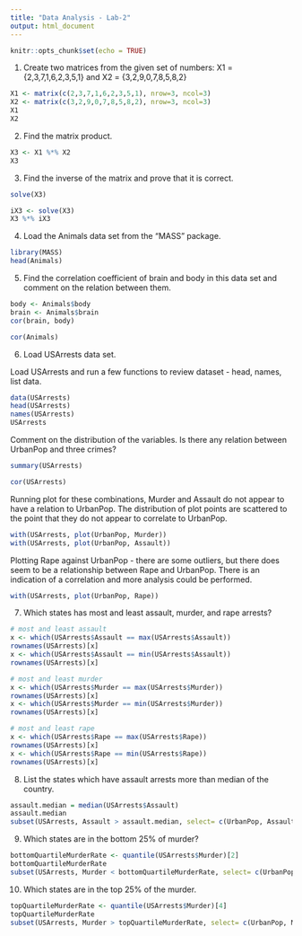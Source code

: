 ```yaml
---
title: "Data Analysis - Lab-2"
output: html_document
---
```


```r
knitr::opts_chunk$set(echo = TRUE)
```

1. Create two matrices from the given set of numbers:
X1 = {2,3,7,1,6,2,3,5,1} and X2 = {3,2,9,0,7,8,5,8,2}

``` r
X1 <- matrix(c(2,3,7,1,6,2,3,5,1), nrow=3, ncol=3)
X2 <- matrix(c(3,2,9,0,7,8,5,8,2), nrow=3, ncol=3)
X1
X2
```

2. Find the matrix product.

``` r
X3 <- X1 %*% X2
X3
```

3. Find the inverse of the matrix and prove that it is correct.

``` r
solve(X3)

iX3 <- solve(X3)
X3 %*% iX3
```

4. Load the Animals data set from the "MASS" package.

``` r
library(MASS)
head(Animals)
```

5. Find the correlation coefficient of brain and body in this data set and comment on the relation between them.

``` r
body <- Animals$body
brain <- Animals$brain
cor(brain, body)

cor(Animals)
```

6. Load USArrests data set. 

Load USArrests and run a few functions to review dataset - head, names, list data.

``` r
data(USArrests)
head(USArrests)
names(USArrests)
USArrests
```

Comment on the distribution of the variables. Is there any relation between UrbanPop and three crimes?

``` r
summary(USArrests)
```

``` r
cor(USArrests)
```

Running plot for these combinations, Murder and Assault do not appear to have a relation to UrbanPop. The distribution of plot points are scattered to the point that they do not appear to correlate to UrbanPop.

``` r
with(USArrests, plot(UrbanPop, Murder))
with(USArrests, plot(UrbanPop, Assault))
```
 	 
Plotting Rape against UrbanPop - there are some outliers, but there does seem to be a relationship between Rape and UrbanPop. There is an indication of a correlation and more analysis could be performed.

``` r
with(USArrests, plot(UrbanPop, Rape))
```
 
7. Which states has most and least assault, murder, and rape arrests?

``` r
# most and least assault
x <- which(USArrests$Assault == max(USArrests$Assault))
rownames(USArrests)[x]
x <- which(USArrests$Assault == min(USArrests$Assault))
rownames(USArrests)[x]

# most and least murder
x <- which(USArrests$Murder == max(USArrests$Murder))
rownames(USArrests)[x]
x <- which(USArrests$Murder == min(USArrests$Murder))
rownames(USArrests)[x]

# most and least rape
x <- which(USArrests$Rape == max(USArrests$Rape))
rownames(USArrests)[x]
x <- which(USArrests$Rape == min(USArrests$Rape))
rownames(USArrests)[x]
```

8. List the states which have assault arrests more than median of the country.

``` r
assault.median = median(USArrests$Assault)
assault.median
subset(USArrests, Assault > assault.median, select= c(UrbanPop, Assault))
```

9. Which states are in the bottom 25% of murder?

``` r
bottomQuartileMurderRate <- quantile(USArrests$Murder)[2]
bottomQuartileMurderRate
subset(USArrests, Murder < bottomQuartileMurderRate, select= c(UrbanPop, Murder))
```

10. Which states are in the top 25% of the murder.

``` r
topQuartileMurderRate <- quantile(USArrests$Murder)[4]
topQuartileMurderRate
subset(USArrests, Murder > topQuartileMurderRate, select= c(UrbanPop, Murder))
```
